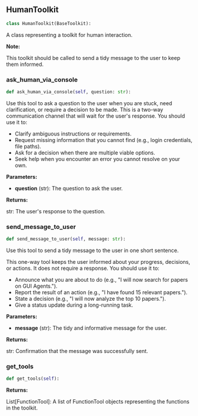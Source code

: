 <a id="camel.toolkits.human_toolkit"></a>

<a id="camel.toolkits.human_toolkit.HumanToolkit"></a>

## HumanToolkit

```python
class HumanToolkit(BaseToolkit):
```

A class representing a toolkit for human interaction.

**Note:**

This toolkit should be called to send a tidy message to the user to
keep them informed.

<a id="camel.toolkits.human_toolkit.HumanToolkit.ask_human_via_console"></a>

### ask_human_via_console

```python
def ask_human_via_console(self, question: str):
```

Use this tool to ask a question to the user when you are stuck,
need clarification, or require a decision to be made. This is a
two-way communication channel that will wait for the user's response.
You should use it to:
- Clarify ambiguous instructions or requirements.
- Request missing information that you cannot find (e.g., login
credentials, file paths).
- Ask for a decision when there are multiple viable options.
- Seek help when you encounter an error you cannot resolve on your own.

**Parameters:**

- **question** (str): The question to ask the user.

**Returns:**

  str: The user's response to the question.

<a id="camel.toolkits.human_toolkit.HumanToolkit.send_message_to_user"></a>

### send_message_to_user

```python
def send_message_to_user(self, message: str):
```

Use this tool to send a tidy message to the user in one short
sentence.

This one-way tool keeps the user informed about your progress,
decisions, or actions. It does not require a response.
You should use it to:
- Announce what you are about to do (e.g., "I will now search for
papers on GUI Agents.").
- Report the result of an action (e.g., "I have found 15 relevant
papers.").
- State a decision (e.g., "I will now analyze the top 10 papers.").
- Give a status update during a long-running task.

**Parameters:**

- **message** (str): The tidy and informative message for the user.

**Returns:**

  str: Confirmation that the message was successfully sent.

<a id="camel.toolkits.human_toolkit.HumanToolkit.get_tools"></a>

### get_tools

```python
def get_tools(self):
```

**Returns:**

  List[FunctionTool]: A list of FunctionTool objects
representing the functions in the toolkit.
